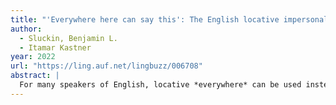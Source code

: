 ```yaml
---
title: "'Everywhere here can say this': The English locative impersonal"
author:
  - Sluckin, Benjamin L.
  - Itamar Kastner
year: 2022
url: "https://ling.auf.net/lingbuzz/006708"
abstract: |
  For many speakers of English, locative *everywhere* can be used instead of the universal pronoun *everyone* in certain contexts, to denote a generic or impersonal set of individuals. This paper documents "impersonal *everywhere*" for the first time, applying a range of syntactic tests to determine its synchronic status. Based on a large-scale acceptability study, we find that it requires overt reference to a large location, as in *everywhere on the coast*. The results further indicate that UK speakers are more accepting of it than US speakers, in particular younger UK speakers. We discuss the grammatical properties of this construction, how it might have arisen (from variationist and diachronic perspectives), and possible typological correlates – all outlining a range of questions for future study on this understudied variant.
---
```


